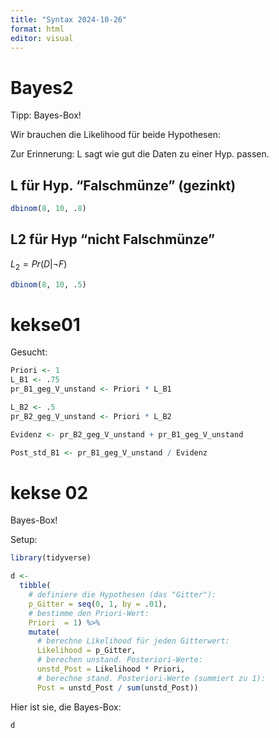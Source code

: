 ```yaml
---
title: "Syntax 2024-10-26"
format: html
editor: visual
---
```


# Bayes2

Tipp: Bayes-Box!

Wir brauchen die Likelihood für beide Hypothesen:

Zur Erinnerung: L sagt wie gut die Daten zu einer Hyp. passen.

## L für Hyp. "Falschmünze" (gezinkt)

```r
dbinom(8, 10, .8)

```

## L2 für Hyp "nicht Falschmünze"

$L_2=Pr(D|\neg F)$

```r
dbinom(8, 10, .5)
```

# kekse01

Gesucht:

```r
Priori <- 1
L_B1 <- .75
pr_B1_geg_V_unstand <- Priori * L_B1

L_B2 <- .5
pr_B2_geg_V_unstand <- Priori * L_B2

Evidenz <- pr_B2_geg_V_unstand + pr_B1_geg_V_unstand

Post_std_B1 <- pr_B1_geg_V_unstand / Evidenz
```

# kekse 02

Bayes-Box!

Setup:

```r
library(tidyverse)
```

```r
d <-
  tibble(
    # definiere die Hypothesen (das "Gitter"): 
    p_Gitter = seq(0, 1, by = .01),
    # bestimme den Priori-Wert:       
    Priori  = 1) %>%  
    mutate(
      # berechne Likelihood für jeden Gitterwert:
      Likelihood = p_Gitter,
      # berechen unstand. Posteriori-Werte:
      unstd_Post = Likelihood * Priori,
      # berechne stand. Posteriori-Werte (summiert zu 1):
      Post = unstd_Post / sum(unstd_Post))  
```

Hier ist sie, die Bayes-Box:

```r
d
```
